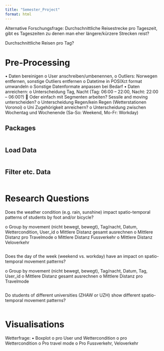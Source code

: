 ```yaml
---
title: "Semester_Project"
format: html
---
```

Alternative Forschungsfrage: Durchschnittliche Reisestrecke pro Tageszeit, gibt es Tageszeiten zu denen man eher längere/kürzere Strecken reist?  

Durchschnittliche Reisen pro Tag? 

# Pre-Processing 
•	Daten bereinigen 
  o	User anschreiben/umbenennen, 
  o	Outliers: Norwegen entfernen, sonstige Outliers entfernen 
  o	Datetime in POSIXct format umwandeln 
  o	Sonstige Datenformate anpassen bei Bedarf
•	Daten anreichern: 
  o	Unterscheidung Tag, Nacht (Tag: 06:00 – 22:00, Nacht: 22:00 – 06:00?)
    	Oder einfach mit Segmenten arbeiten? Sessile and moving unterscheiden?
  o	Unterscheidung Regen/kein Regen (Wetterstationen Voronoi)
  o	Uni Zugehörigkeit anreichern? 
  o	Unterscheidung zwischen Wochentag und Wochenende (Sa-So: Weekend, Mo-Fr: Workday)

## Packages 
```r

```

## Load Data 
```r

```

## Filter etc. Data
```r

```


# Research Questions 
Does the weather condition (e.g. rain, sunshine) impact spatio-temporal patterns of students by foot and/or bicycle?

o	Group by movement (nicht bewegt, bewegt), Tag/nacht, Datum, Wettercondition, User_id
o	Mittlere Distanz gesamt ausrechnen 
o	Mittlere Distanz pro Travelmode 
o	Mittlere Distanz Fussverkehr 
o	Mittlere Distanz Veloverkehr 

```r

```

Does the day of the week (weekend vs. workday) have an impact on spatio-temporal movement patterns? 

o	Group by movement (nicht bewegt, bewegt), Tag/nacht, Datum, Tag, User_id
o	Mittlere Distanz gesamt ausrechnen 
o	Mittlere Distanz pro Travelmode 

```r

```

Do students of different universities (ZHAW or UZH) show different spatio-temporal movement patterns?
```r

```

# Visualisations 
Wetterfrage: 
•	Boxplot 
o	pro User und Wettercondition 
o	pro Wettercondition 
o	Pro travel mode 
o	Pro Fussverkehr, Veloverkehr

